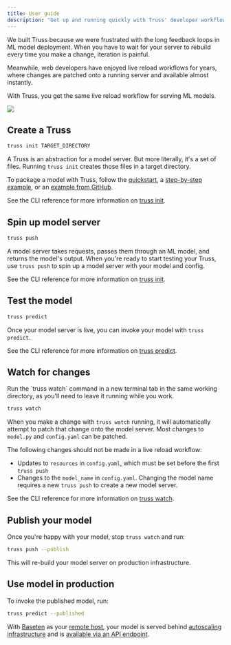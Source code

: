 ```yaml
---
title: User guide
description: "Get up and running quickly with Truss' developer workflow"
---
```


We built Truss because we were frustrated with the long feedback loops in ML model deployment. When you have to wait for your server to rebuild every time you make a change, iteration is painful.

Meanwhile, web developers have enjoyed live reload workflows for years, where changes are patched onto a running server and available almost instantly.

With Truss, you get the same live reload workflow for serving ML models.

<Frame caption="Truss' live reload model serving workflow">
<img src="/images/user-workflow.png" />
</Frame>

## Create a Truss

```sh
truss init TARGET_DIRECTORY
```

A Truss is an abstraction for a model server. But more literally, it's a set of files. Running `truss init` creates those files in a target directory.

To package a model with Truss, follow the [quickstart](/quickstart), a [step-by-step example](/examples), or an [example from GitHub](https://github.com/basetenlabs/truss-examples/).

See the CLI reference for more information on [truss init](/reference/cli/init).

## Spin up model server

```sh
truss push
```

A model server takes requests, passes them through an ML model, and returns the model's output. When you're ready to start testing your Truss, use `truss push` to spin up a model server with your model and config.

See the CLI reference for more information on [truss init](/reference/cli/push).

## Test the model

```sh
truss predict
```

Once your model server is live, you can invoke your model with `truss predict`.

See the CLI reference for more information on [truss predict](/reference/cli/predict).

## Watch for changes

<Tip>
Run the `truss watch` command in a new terminal tab in the same working directory, as you'll need to leave it running while you work.
</Tip>

```sh
truss watch
```

When you make a change with `truss watch` running, it will automatically attempt to patch that change onto the model server. Most changes to `model.py` and `config.yaml` can be patched.

<Warning>
The following changes should not be made in a live reload workflow:

* Updates to `resources` in `config.yaml`, which must be set before the first `truss push`
* Changes to the `model_name` in `config.yaml`. Changing the model name requires a new `truss push` to create a new model server.
</Warning>

See the CLI reference for more information on [truss watch](/reference/cli/watch).

## Publish your model

Once you're happy with your model, stop `truss watch` and run:

```sh
truss push --publish
```

This will re-build your model server on production infrastructure.

## Use model in production

To invoke the published model, run:

```sh
truss predict --published
```

With [Baseten](https://baseten.co) as your [remote host](/remotes/baseten), your model is served behind [autoscaling infrastructure](https://docs.baseten.co/managing-models/resources) and is [available via an API endpoint](https://docs.baseten.co/building-with-models/invoke).
